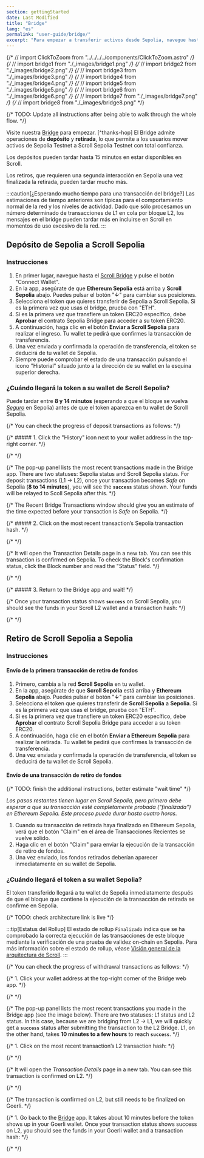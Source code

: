 ```yaml
---
section: gettingStarted
date: Last Modified
title: "Bridge"
lang: "es"
permalink: "user-guide/bridge/"
excerpt: "Para empezar a transferir activos desde Sepolia, navegue hasta el portal del bridge."
---
```


{/* // import ClickToZoom from "../../../../components/ClickToZoom.astro" */}
{/* // import bridge1 from "./\_images/bridge1.png" */}
{/* // import bridge2 from "./\_images/bridge2.png" */}
{/* // import bridge3 from "./\_images/bridge3.png" */}
{/* // import bridge4 from "./\_images/bridge4.png" */}
{/* // import bridge5 from "./\_images/bridge5.png" */}
{/* // import bridge6 from "./\_images/bridge6.png" */}
{/* // import bridge7 from "./\_images/bridge7.png" */}
{/* // import bridge8 from "./\_images/bridge8.png" */}

{/* TODO: Update all instructions after being able to walk through the whole flow. */}

Visite nuestra [Bridge](https://scroll.io/bridge) para empezar. [^thanks-hop] El Bridge admite operaciones de **depósito** y **retirada**, lo que permite a los usuarios mover activos de Sepolia Testnet a Scroll Sepolia Testnet con total confianza.
[^gracias-hop]: Un fork de la IU de [Hop Exchange]('https://hop.exchange/') 🙌.

Los depósitos pueden tardar hasta 15 minutos en estar disponibles en Scroll.

Los retiros, que requieren una segunda interacción en Sepolia una vez finalizada la retirada, pueden tardar mucho más.

:::caution[¿Esperando mucho tiempo para una transacción del bridge?]
Las estimaciones de tiempo anteriores son típicas para el comportamiento normal de la red y los niveles de actividad. Dado que sólo procesamos un número determinado de transacciones de L1 en cola por bloque L2, los mensajes en el bridge pueden tardar más en incluirse en Scroll en momentos de uso excesivo de la red.
:::

## Depósito de Sepolia a Scroll Sepolia

### Instrucciones

1. En primer lugar, navegue hasta el [Scroll Bridge](https://scroll.io/bridge) y pulse el botón "Connect Wallet".
1. En la app, asegúrate de que **Ethereum Sepolia** está arriba y **Scroll Sepolia** abajo. Puedes pulsar el botón "**↓**" para cambiar sus posiciones.
1. Selecciona el token que quieres transferir de Sepolia a Scroll Sepolia. Si es la primera vez que usas el bridge, prueba con "ETH".
1. Si es la primera vez que transfiere un token ERC20 específico, debe **Aprobar** el contrato Sepolia Bridge para acceder a su token ERC20.
1. A continuación, haga clic en el botón **Enviar a Scroll Sepolia** para realizar el ingreso. Tu wallet te pedirá que confirmes la transacción de transferencia.
1. Una vez enviada y confirmada la operación de transferencia, el token se deducirá de tu wallet de Sepolia.
1. Siempre puede comprobar el estado de una transacción pulsando el icono "Historial" situado junto a la dirección de su wallet en la esquina superior derecha.

### ¿Cuándo llegará la token a su wallet de Scroll Sepolia?

Puede tardar entre **8 y 14 minutos** (esperando a que el bloque se vuelva [_Seguro_](https://www.alchemy.com/overviews/ethereum-commitment-levels#what-are-ethereum-commitment-levels) en Sepolia) antes de que el token aparezca en tu wallet de Scroll Sepolia.

{/* You can check the progress of deposit transactions as follows: */}

{/* ##### 1. Click the "History" icon next to your wallet address in the top-right corner. */}

{/* <ClickToZoom src={bridge1} /> */}

{/* The pop-up panel lists the most recent transactions made in the Bridge app. There are two statuses: Sepolia status and Scroll Sepolia status. For deposit transactions (L1 -> L2), once your transaction becomes _Safe_ on Sepolia (**8 to 14 minutes**), you will see the **`success`** status shown. Your funds will be relayed to Scoll Sepolia after this. */}

{/* The Recent Bridge Transactions window should give you an estimate of the time expected before your transaction is _Safe_ on Sepolia. */}

{/* ##### 2. Click on the most recent transaction’s Sepolia transaction hash. */}

{/* <ClickToZoom src={bridge2} /> */}

{/* It will open the Transaction Details page in a new tab. You can see this transaction is confirmed on Sepolia. To check the Block's confirmation status, click the Block number and read the "Status" field. */}

{/* <ClickToZoom src={bridge3} /> */}

{/* ##### 3. Return to the Bridge app and wait! */}

{/* Once your transaction status shows **`success`** on Scroll Sepolia, you should see the funds in your Scroll L2 wallet and a transaction hash: */}

{/* <ClickToZoom src={bridge4} /> */}

## Retiro de Scroll Sepolia a Sepolia

### Instrucciones

#### Envío de la primera transacción de retiro de fondos

1. Primero, cambia a la red **Scroll Sepolia** en tu wallet.
1. En la app, asegúrate de que **Scroll Sepolia** está arriba y **Ethereum Sepolia** abajo. Puedes pulsar el botón "**↓**" para cambiar las posiciones.
1. Selecciona el token que quieres transferir de **Scroll Sepolia** a **Sepolia**. Si es la primera vez que usas el bridge, prueba con "ETH".
1. Si es la primera vez que transfiere un token ERC20 específico, debe **Aprobar** el contrato Scroll Sepolia Bridge para acceder a su token ERC20.
1. A continuación, haga clic en el botón **Enviar a Ethereum Sepolia** para realizar la retirada. Tu wallet te pedirá que confirmes la transacción de transferencia.
1. Una vez enviada y confirmada la operación de transferencia, el token se deducirá de tu wallet de Scroll Sepolia.

#### Envío de una transacción de retiro de fondos

{/* TODO: finish the additional instructions, better estimate "wait time" */}

_Los pasos restantes tienen lugar en Scroll Sepolia, pero primero debe esperar a que su transacción esté completamente probada ("finalizada") en Ethereum Sepolia. Este proceso puede durar hasta cuatro horas._

1. Cuando su transacción de retirada haya finalizado en Ethereum Sepolia, verá que el botón "Claim" en el área de Transacciones Recientes se vuelve sólido.
1. Haga clic en el botón "Claim" para enviar la ejecución de la transacción de retiro de fondos.
1. Una vez enviado, los fondos retirados deberían aparecer inmediatamente en su wallet de Sepolia.

### ¿Cuándo llegará el token a su wallet Sepolia?

El token transferido llegará a tu wallet de Sepolia inmediatamente después de que el bloque que contiene la ejecución de la transacción de retirada se confirme en Sepolia.

{/* TODO: check architecture link is live */}

:::tip[Estatus del Rollup]
El estado de rollup `Finalizado` indica que se ha comprobado la correcta ejecución de las transacciones de este bloque mediante la verificación de una prueba de validez on-chain en Sepolia. Para más información sobre el estado de rollup, véase [Visión general de la arquitectura de Scroll](/es/technology).
:::

{/* You can check the progress of withdrawal transactions as follows: */}

{/* 1. Click your wallet address at the top-right corner of the Bridge web app. */}

{/* <ClickToZoom src={bridge5} /> */}

{/* The pop-up panel lists the most recent transactions you made in the Bridge app (see the image below). There are two statuses: L1 status and L2 status. In this case, because we are bridging from L2 -> L1, we will quickly get a **`success`** status after submitting the transaction to the L2 Bridge. L1, on the other hand, takes **10 minutes to a few hours** to reach **`success`**. */}

{/* 1. Click on the most recent transaction’s L2 transaction hash: */}

{/* <ClickToZoom src={bridge6} /> */}

{/* It will open the _Transaction Details_ page in a new tab. You can see this transaction is confirmed on L2. */}

{/* <ClickToZoom src={bridge7} /> */}

{/* The transaction is confirmed on L2, but still needs to be finalized on Goerli. */}

{/* 1. Go back to the [Bridge](https://scroll.io/bridge) app. It takes about 10 minutes before the token shows up in your Goerli wallet. Once your transaction status shows success on L2, you should see the funds in your Goerli wallet and a transaction hash: */}

{/* <ClickToZoom src={bridge8} /> */}
